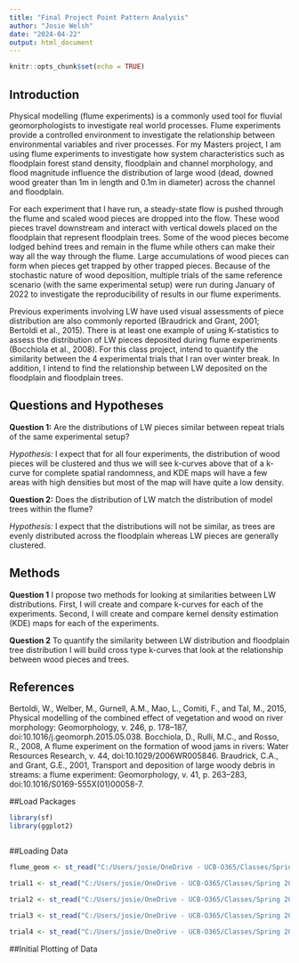 ```yaml
---
title: "Final Project Point Pattern Analysis"
author: "Josie Welsh"
date: "2024-04-22"
output: html_document
---
```


```r
knitr::opts_chunk$set(echo = TRUE)
```


## Introduction 

Physical modelling (flume experiments) is a commonly used tool for fluvial geomorphologists to investigate real world processes. Flume experiments provide a controlled environment to investigate the relationship between environmental variables and river processes. For my Masters project, I am using flume experiments to investigate how system characteristics such as floodplain forest stand density, floodplain and channel morphology, and flood magnitude influence the distribution of large wood (dead, downed wood greater than 1m in length and 0.1m in diameter) across the channel and floodplain. 

For each experiment that I have run, a steady-state flow is pushed through the flume and scaled wood pieces are dropped into the flow. These wood pieces travel downstream and interact with vertical dowels placed on the floodplain that represent floodplain trees. Some of the wood pieces become lodged behind trees and remain in the flume while others can make their way all the way through the flume. Large accumulations of wood pieces can form when pieces get trapped by other trapped pieces. Because of the stochastic nature of wood deposition, multiple trials of the same reference scenario (with the same experimental setup) were run during January of 2022 to investigate the reproducibility of results in our flume experiments. 

Previous experiments involving LW have used visual assessments of piece distribution are also commonly reported (Braudrick and Grant, 2001; Bertoldi et al., 2015). There is at least one example of using K-statistics to assess the distribution of LW pieces deposited during flume experiments (Bocchiola et al., 2008). For this class project, intend to quantify the similarity between the 4 experimental trials that I ran over winter break. In addition, I intend to find the relationship between LW deposited on the floodplain and floodplain trees. 


## Questions and Hypotheses

**Question 1:** Are the distributions of LW pieces similar between repeat trials of the same experimental setup?

*Hypothesis:* I expect that for all four experiments, the distribution of wood pieces will be clustered and thus we will see k-curves above that of a k-curve for complete spatial randomness, and KDE maps will have a few areas with high densities but most of the map will have quite a low density. 


**Question 2:** Does the distribution of LW match the distribution of model trees within the flume?

*Hypothesis:* I expect that the distributions will not be similar, as trees are evenly distributed across the floodplain whereas LW pieces are generally clustered. 



## Methods

**Question 1**
I propose two methods for looking at similarities between LW distributions. First, I will create and compare k-curves for each of the experiments. Second, I will create and compare kernel density estimation (KDE) maps for each of the experiments.

**Question 2**
To quantify the similarity between LW distribution and floodplain tree distribution I will build cross type k-curves that look at the relationship between wood pieces and trees.



## References

Bertoldi, W., Welber, M., Gurnell, A.M., Mao, L., Comiti, F., and Tal, M., 2015, Physical modelling of the combined effect of vegetation and wood on river morphology: Geomorphology, v. 246, p. 178–187, doi:10.1016/j.geomorph.2015.05.038.
Bocchiola, D., Rulli, M.C., and Rosso, R., 2008, A flume experiment on the formation of wood jams in rivers: Water Resources Research, v. 44, doi:10.1029/2006WR005846.
Braudrick, C.A., and Grant, G.E., 2001, Transport and deposition of large woody debris in streams: a flume experiment: Geomorphology, v. 41, p. 263–283, doi:10.1016/S0169-555X(01)00058-7.

##Load Packages
```r
library(sf)
library(ggplot2)



```


##Loading Data
```r

flume_geom <- st_read("C:/Users/josie/OneDrive - UCB-O365/Classes/Spring 2024/GEOG 5023 - Quant Methods/Final Project/Images/Shapefiles/flume regions.shp")

trial1 <- st_read("C:/Users/josie/OneDrive - UCB-O365/Classes/Spring 2024/GEOG 5023 - Quant Methods/Final Project/Images/Shapefiles/01082024_points.shp")

trial2 <- st_read("C:/Users/josie/OneDrive - UCB-O365/Classes/Spring 2024/GEOG 5023 - Quant Methods/Final Project/Images/Shapefiles/01092024_points.shp")

trial3 <- st_read("C:/Users/josie/OneDrive - UCB-O365/Classes/Spring 2024/GEOG 5023 - Quant Methods/Final Project/Images/Shapefiles/01102024_points.shp")

trial4 <- st_read("C:/Users/josie/OneDrive - UCB-O365/Classes/Spring 2024/GEOG 5023 - Quant Methods/Final Project/Images/Shapefiles/01122024_points.shp")
```


##Initial Plotting of Data


